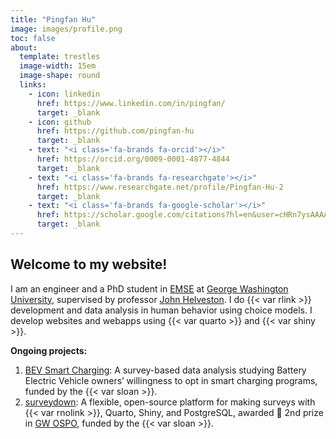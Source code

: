 ```yaml
---
title: "Pingfan Hu"
image: images/profile.png
toc: false
about:
  template: trestles
  image-width: 15em
  image-shape: round
  links:
    - icon: linkedin
      href: https://www.linkedin.com/in/pingfan/
      target: _blank
    - icon: github
      href: https://github.com/pingfan-hu
      target: _blank
    - text: "<i class='fa-brands fa-orcid'></i>"
      href: https://orcid.org/0009-0001-4877-4844
      target: _blank
    - text: "<i class='fa-brands fa-researchgate'></i>"
      href: https://www.researchgate.net/profile/Pingfan-Hu-2
      target: _blank
    - text: "<i class='fa-brands fa-google-scholar'></i>"
      href: https://scholar.google.com/citations?hl=en&user=cHRn7ysAAAAJ&view_op=list_works&gmla=AOv-ny_SNvl4HxALL_saOPSbgciX2yIEDuqGz8VcwqjeV8_KIsvS3Clzw9UsU0HyvsfVAVgU_yJO2NLq6vLT1IL2
      target: _blank
---
```


## Welcome to my website!

I am an engineer and a PhD student in [EMSE](https://emse.engineering.gwu.edu/) at [George Washington University](https://www.gwu.edu/), supervised by professor [John Helveston](https://www.jhelvy.com). I do {{< var rlink >}} development and data analysis in human behavior using choice models. I develop websites and webapps using {{< var quarto >}} and {{< var shiny >}}.

**Ongoing projects:**

1. [BEV Smart Charging](https://sc.pingfanhu.com): A survey-based data analysis studying Battery Electric Vehicle owners' willingness to opt in smart charging programs, funded by the {{< var sloan >}}.
2. [surveydown](https://surveydown.org): A flexible, open-source platform for making surveys with {{< var rnolink >}}, Quarto, Shiny, and PostgreSQL, awarded 🎉 2nd prize in [GW OSPO](https://ospo.gwu.edu/2024-student-open-source-award-winners), funded by the {{< var sloan >}}.
